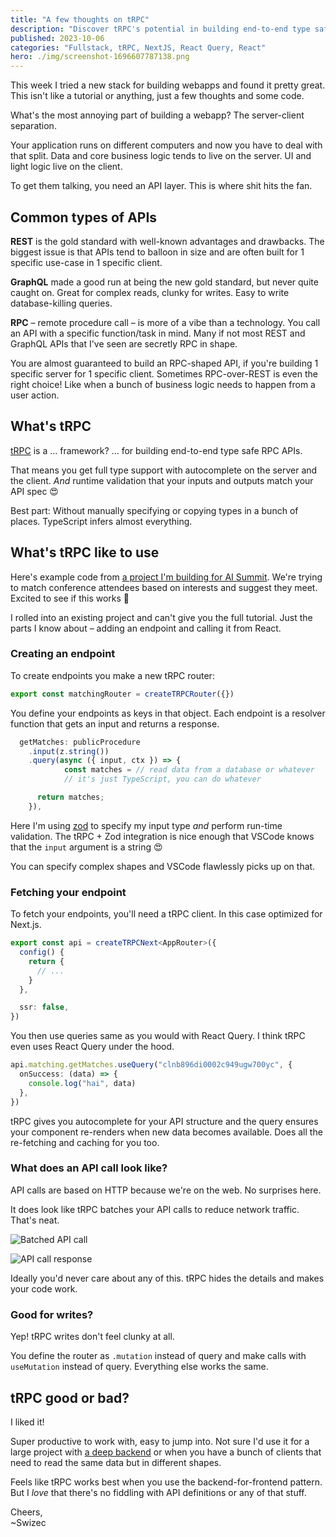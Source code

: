 ```yaml
---
title: "A few thoughts on tRPC"
description: "Discover tRPC's potential in building end-to-end type safe RPC APIs in this insightful blog post. Perfect for developers seeking innovative solutions for server-client separation in webapp development."
published: 2023-10-06
categories: "Fullstack, tRPC, NextJS, React Query, React"
hero: ./img/screenshot-1696607787138.png
---
```


This week I tried a new stack for building webapps and found it pretty great. This isn't like a tutorial or anything, just a few thoughts and some code.

What's the most annoying part of building a webapp? The server-client separation.

Your application runs on different computers and now you have to deal with that split. Data and core business logic tends to live on the server. UI and light logic live on the client.

To get them talking, you need an API layer. This is where shit hits the fan.

## Common types of APIs

**REST** is the gold standard with well-known advantages and drawbacks. The biggest issue is that APIs tend to balloon in size and are often built for 1 specific use-case in 1 specific client.

**GraphQL** made a good run at being the new gold standard, but never quite caught on. Great for complex reads, clunky for writes. Easy to write database-killing queries.

**RPC** – remote procedure call – is more of a vibe than a technology. You call an API with a specific function/task in mind. Many if not most REST and GraphQL APIs that I've seen are secretly RPC in shape.

You are almost guaranteed to build an RPC-shaped API, if you're building 1 specific server for 1 specific client. Sometimes RPC-over-REST is even the right choice! Like when a bunch of business logic needs to happen from a user action.

## What's tRPC

[tRPC](https://trpc.io) is a ... framework? ... for building end-to-end type safe RPC APIs.

That means you get full type support with autocomplete on the server and the client. _And_ runtime validation that your inputs and outputs match your API spec 😍

Best part: Without manually specifying or copying types in a bunch of places. TypeScript infers almost everything.

## What's tRPC like to use

Here's example code from [a project I'm building for AI Summit](https://swizec.com/blog/similarity-search-with-pgvector-and-supabase/). We're trying to match conference attendees based on interests and suggest they meet. Excited to see if this works 🤞

I rolled into an existing project and can't give you the full tutorial. Just the parts I know about – adding an endpoint and calling it from React.

### Creating an endpoint

To create endpoints you make a new tRPC router:

```typescript
export const matchingRouter = createTRPCRouter({})
```

You define your endpoints as keys in that object. Each endpoint is a resolver function that gets an input and returns a response.

```typescript
  getMatches: publicProcedure
    .input(z.string())
    .query(async ({ input, ctx }) => {
			const matches = // read data from a database or whatever
			// it's just TypeScript, you can do whatever

      return matches;
    }),
```

Here I'm using [zod](https://github.com/colinhacks/zod) to specify my input type _and_ perform run-time validation. The tRPC + Zod integration is nice enough that VSCode knows that the `input` argument is a string 😍

You can specify complex shapes and VSCode flawlessly picks up on that.

### Fetching your endpoint

To fetch your endpoints, you'll need a tRPC client. In this case optimized for Next.js.

```typescript
export const api = createTRPCNext<AppRouter>({
  config() {
    return {
      // ...
    }
  },

  ssr: false,
})
```

You then use queries same as you would with React Query. I think tRPC even uses React Query under the hood.

```typescript
api.matching.getMatches.useQuery("clnb896di0002c949ugw700yc", {
  onSuccess: (data) => {
    console.log("hai", data)
  },
})
```

tRPC gives you autocomplete for your API structure and the query ensures your component re-renders when new data becomes available. Does all the re-fetching and caching for you too.

### What does an API call look like?

API calls are based on HTTP because we're on the web. No surprises here.

It does look like tRPC batches your API calls to reduce network traffic. That's neat.

![Batched API call](https://i.imgur.com/eeeKm7d.png)

![API call response](https://i.imgur.com/hk4iIOM.png)

Ideally you'd never care about any of this. tRPC hides the details and makes your code work.

### Good for writes?

Yep! tRPC writes don't feel clunky at all.

You define the router as `.mutation` instead of query and make calls with `useMutation` instead of query. Everything else works the same.

## tRPC good or bad?

I liked it!

Super productive to work with, easy to jump into. Not sure I'd use it for a large project with [a deep backend](https://swizec.com/blog/the-backend-iceberg/) or when you have a bunch of clients that need to read the same data but in different shapes.

Feels like tRPC works best when you use the backend-for-frontend pattern. But I _love_ that there's no fiddling with API definitions or any of that stuff.

Cheers,<br/>
~Swizec
